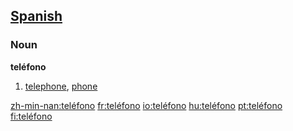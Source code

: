 == [[Spanish]] ==

===Noun===
'''teléfono'''

# [[telephone]], [[phone]]

[[zh-min-nan:teléfono]]
[[fr:teléfono]]
[[io:teléfono]]
[[hu:teléfono]]
[[pt:teléfono]]
[[fi:teléfono]]